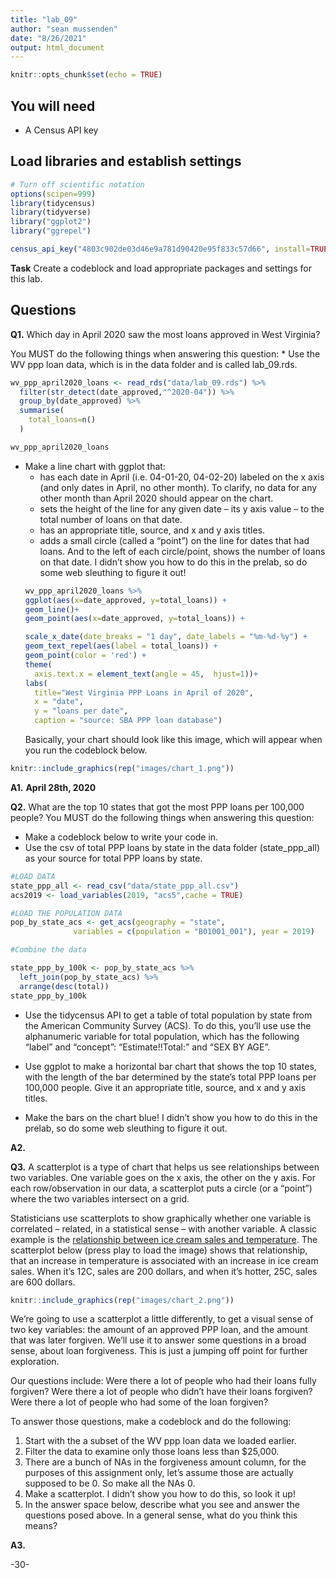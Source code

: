 ```yaml
---
title: "lab_09"
author: "sean mussenden"
date: "8/26/2021"
output: html_document
---
```


```r
knitr::opts_chunk$set(echo = TRUE)
```

## You will need

* A Census API key

## Load libraries and establish settings

```r
# Turn off scientific notation
options(scipen=999)
library(tidycensus)
library(tidyverse)
library("ggplot2")
library("ggrepel")
```

```r
census_api_key("4803c902de03d46e9a781d90420e95f833c57d66", install=TRUE)
```

**Task** Create a codeblock and load appropriate packages and settings for this lab.

## Questions

**Q1.** Which day in April 2020 saw the most loans approved in West Virginia? 


You MUST do the following things when answering this question:
* Use the WV ppp loan data, which is in the data folder and is called lab_09.rds.
```r
wv_ppp_april2020_loans <- read_rds("data/lab_09.rds") %>% 
  filter(str_detect(date_approved,"^2020-04")) %>% 
  group_by(date_approved) %>%
  summarise(
    total_loans=n()
  )

wv_ppp_april2020_loans
```
* Make a line chart with ggplot that:
  * has each date in April (i.e. 04-01-20, 04-02-20) labeled on the x axis (and only dates in April, no other month). To clarify, no data for any other month than April 2020 should appear on the chart. 
  * sets the height of the line for any given date -- its y axis value -- to the total number of loans on that date.
  * has an appropriate title, source, and x and y axis titles. 
  * adds a small circle (called a "point") on the line for dates that had loans. And to the left of each circle/point, shows the number of loans on that date.  I didn't show you how to do this in the prelab, so do some web sleuthing to figure it out! 
```r

wv_ppp_april2020_loans %>%
  ggplot(aes(x=date_approved, y=total_loans)) + 
  geom_line()+
  geom_point(aes(x=date_approved, y=total_loans)) +
  
  scale_x_date(date_breaks = "1 day", date_labels = "%m-%d-%y") +
geom_text_repel(aes(label = total_loans)) +
  geom_point(color = 'red') +
  theme(
    axis.text.x = element_text(angle = 45,  hjust=1))+
  labs(
    title="West Virginia PPP Loans in April of 2020",
    x = "date",
    y = "loans per date",
    caption = "source: SBA PPP loan database")
```
Basically, your chart should look like this image, which will appear when you run the codeblock below. 

```r
knitr::include_graphics(rep("images/chart_1.png"))
```
**A1.** 
**April 28th, 2020**

**Q2.** What are the top 10 states that got the most PPP loans per 100,000 people? You MUST do the following things when answering this question:

* Make a codeblock below to write your code in.
* Use the csv of total PPP loans by state in the data folder (state_ppp_all) as your source for total PPP loans by state.
```r
#LOAD DATA
state_ppp_all <- read_csv("data/state_ppp_all.csv") 
acs2019 <- load_variables(2019, "acs5",cache = TRUE)
```

```r
#LOAD THE POPULATION DATA
pop_by_state_acs <- get_acs(geography = "state", 
              variables = c(population = "B01001_001"), year = 2019)
```
```r
#Combine the data

state_ppp_by_100k <- pop_by_state_acs %>% 
  left_join(pop_by_state_acs) %>% 
  arrange(desc(total))
state_ppp_by_100k

```
* Use the tidycensus API to get a table of total population by state from the American Community Survey (ACS). To do this, you'll use use the alphanumeric variable for total population, which has the following "label" and "concept": "Estimate!!Total:" and "SEX BY AGE".  


* Use ggplot to make a horizontal bar chart that shows the top 10 states, with the length of the bar determined by the state's total PPP loans per 100,000 people. Give it an appropriate title, source, and x and y axis titles. 
* Make the bars on the chart blue! I didn't show you how to do this in the prelab, so do some web sleuthing to figure it out.  

**A2.** 

**Q3.**  A scatterplot is a type of chart that helps us see relationships between two variables. One variable goes on the x axis, the other on the y axis.  For each row/observation in our data, a scatterplot puts a circle (or a "point") where the two variables intersect on a grid. 

Statisticians use scatterplots to show graphically whether one variable is correlated -- related, in a statistical sense -- with another variable.  A classic example is the [relationship between ice cream sales and temperature](https://www.mathsisfun.com/data/scatter-xy-plots.html).  The scatterplot below (press play to load the image) shows that relationship, that an increase in temperature is associated with an increase in ice cream sales. When it's 12C, sales are 200 dollars, and when it's hotter, 25C, sales are 600 dollars.

```r
knitr::include_graphics(rep("images/chart_2.png"))
```

We're going to use a scatterplot a little differently, to get a visual sense of two key variables: the amount of an approved PPP loan, and the amount that was later forgiven. We'll use it to answer some questions in a broad sense, about loan forgiveness.  This is just a jumping off point for further exploration. 

Our questions include: Were there a lot of people who had their loans fully forgiven?  Were there a lot of people who didn't have their loans forgiven? Were there a lot of people who had some of the loan forgiven? 

To answer those questions, make a codeblock and do the following:

1. Start with the a subset of the WV ppp loan data we loaded earlier.
2. Filter the data to examine only those loans less than $25,000.
3. There are a bunch of NAs in the forgiveness amount column, for the purposes of this assignment only, let's assume those are actually supposed to be 0. So make all the NAs 0. 
4. Make a scatterplot. I didn't show you how to do this, so look it up! 
5. In the answer space below, describe what you see and answer the questions posed above.  In a general sense, what do you think this means?  

**A3.**  


-30-
